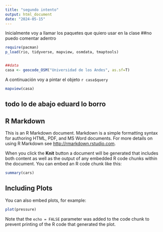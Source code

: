 ```yaml
---
title: "segundo intento"
output: html_document
date: "2024-05-15"
---
```


Inicialmente voy a llamar los paquetes que quiero usar en la clase
##no puedo comentar adentro
```r
require(pacman)
p_load(rio, tidyverse, mapview, osmdata, tmaptools)


##data
casa <- geocode_OSM("Universidad de los Andes", as.sf=T)

```

A continuación voy a pintar el objeto `r casa$query`

```r
mapview(casa)

```

## todo lo de abajo eduard lo borro

## R Markdown

This is an R Markdown document. Markdown is a simple formatting syntax for authoring HTML, PDF, and MS Word documents. For more details on using R Markdown see <http://rmarkdown.rstudio.com>.

When you click the **Knit** button a document will be generated that includes both content as well as the output of any embedded R code chunks within the document. You can embed an R code chunk like this:

```r
summary(cars)
```

## Including Plots

You can also embed plots, for example:

```r
plot(pressure)
```

Note that the `echo = FALSE` parameter was added to the code chunk to prevent printing of the R code that generated the plot.
